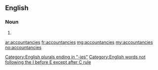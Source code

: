 ==English==

===Noun===
{{infl|en}}

# {{plural of|accountancy}}

[[Category:English plurals ending in "-ies"]]
[[Category:English words not following the I before E except after C rule]]

[[ar:accountancies]]
[[fr:accountancies]]
[[mg:accountancies]]
[[my:accountancies]]
[[no:accountancies]]